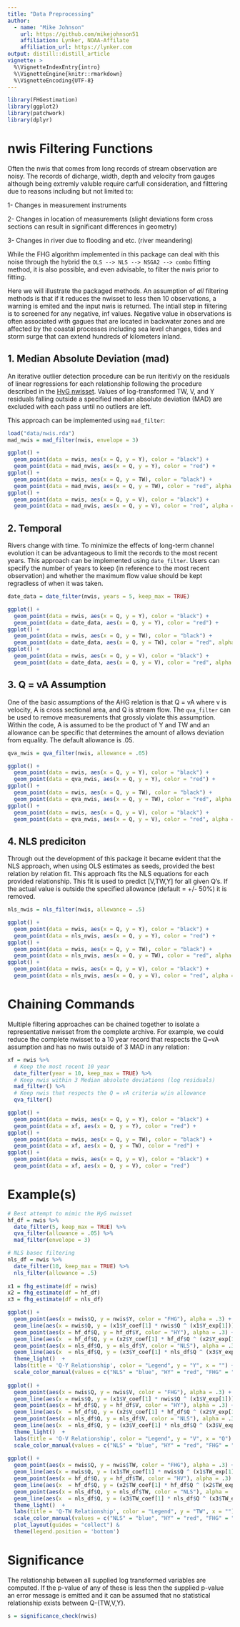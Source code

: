 ```yaml
---
title: "Data Preprocessing"
author:
  - name: "Mike Johnson"
    url: https://github.com/mikejohnson51
    affiliation: Lynker, NOAA-Affilate
    affiliation_url: https://lynker.com
output: distill::distill_article
vignette: >
  %\VignetteIndexEntry{intro}
  %\VignetteEngine{knitr::rmarkdown}
  %\VignetteEncoding{UTF-8}
---
```


```r
library(FHGestimation)
library(ggplot2)
library(patchwork)
library(dplyr)
```

# nwis Filtering Functions

Often the nwis that comes from long records of stream observation are noisy. The records of dicharge, width, depth and velocity from gauges although being extremly valuble require carfull consideration, and filttering due to reasons including but not limited to:

1- Changes in measurement instruments

2- Changes in location of measurements (slight deviations form cross sections can result in significant differences in geometry)

3- Changes in river due to flooding and etc. (river meandering)

While the FHG algorithm implemented in this package can deal with this noise through the hybrid the `OLS --> NLS --> NSGA2 --> combo` fitting method, it is also possible, and even advisable, to filter the nwis prior to fitting.

Here we will illustrate the packaged methods. An assumption of _all_ filtering methods is that if it reduces the nwisset to less then 10 observations, a warning is emited and the input nwis is returned. The intiall step in filtering is to screened for any negative, inf values. Negative value in observations is often associated with gagues that are located in backwater zones and are affected by the coastal processes including sea level changes, tides and storm surge that can extend hundreds of kilometers inland.

## 1. Median Absolute Deviation (mad)

An iterative outlier detection procedure can be run iteritivly on the residuals of linear regressions for each relationship following the procedure described in the [HyG nwisset](https://zenodo.org/record/7868764). Values of log-transformed TW, V, and Y residuals falling outside a specified median absolute deviation (MAD) are excluded with each pass until no outliers are left.

This approach can be implemented using `mad_filter`:

```r
load("data/nwis.rda")
mad_nwis = mad_filter(nwis, envelope = 3)
```

```r
ggplot() + 
  geom_point(data = nwis, aes(x = Q, y = Y), color = "black") + 
  geom_point(data = mad_nwis, aes(x = Q, y = Y), color = "red") + 
ggplot() + 
  geom_point(data = nwis, aes(x = Q, y = TW), color = "black") + 
  geom_point(data = mad_nwis, aes(x = Q, y = TW), color = "red", alpha = .5) + 
ggplot() + 
  geom_point(data = nwis, aes(x = Q, y = V), color = "black") + 
  geom_point(data = mad_nwis, aes(x = Q, y = V), color = "red", alpha = .5)

```

## 2. Temporal

Rivers change with time. To minimize the effects of long-term channel evolution it can be advantageous to limit the records to the most recent years. This approach can be implemented using `date_filter`. Users can specify the number of years to keep (in reference to the most recent observation) and whether the maximum flow value should be kept regradless of when it was taken.

```r
date_data = date_filter(nwis, years = 5, keep_max = TRUE)
```

```r
ggplot() + 
  geom_point(data = nwis, aes(x = Q, y = Y), color = "black") + 
  geom_point(data = date_data, aes(x = Q, y = Y), color = "red") + 
ggplot() + 
  geom_point(data = nwis, aes(x = Q, y = TW), color = "black") + 
  geom_point(data = date_data, aes(x = Q, y = TW), color = "red", alpha = .5) + 
ggplot() + 
  geom_point(data = nwis, aes(x = Q, y = V), color = "black") + 
  geom_point(data = date_data, aes(x = Q, y = V), color = "red", alpha = .5)

```

## 3. Q = vA Assumption

One of the basic assumptions of the AHG relation is that Q = vA where v is velocity, A is cross sectional area, and Q is stream flow. The `qva_filter` can be used to remove measurements that grossly violate this assumption. Within the code, A is assumed to be the product of Y and TW and an allowance can be specific that determines the amount of allows deviation from equality. The default allowance is .05.
 
```r
qva_nwis = qva_filter(nwis, allowance = .05)
```

```r
ggplot() + 
  geom_point(data = nwis, aes(x = Q, y = Y), color = "black") + 
  geom_point(data = qva_nwis, aes(x = Q, y = Y), color = "red") + 
ggplot() + 
  geom_point(data = nwis, aes(x = Q, y = TW), color = "black") + 
  geom_point(data = qva_nwis, aes(x = Q, y = TW), color = "red", alpha = .5) + 
ggplot() + 
  geom_point(data = nwis, aes(x = Q, y = V), color = "black") + 
  geom_point(data = qva_nwis, aes(x = Q, y = V), color = "red", alpha = .5)

```

## 4. NLS prediciton

Through out the development of this package it became evident that the NLS approach, when using OLS estimates as seeds, provided the best relation by relation fit. This approach fits the NLS equations for each provided relationship. This fit is used to predict [V,TW,Y] for all given Q's.  If the actual value is outside the specified allowance (default = +/- 50%) it is removed.

```r
nls_nwis = nls_filter(nwis, allowance = .5)
```

```r
ggplot() + 
  geom_point(data = nwis, aes(x = Q, y = Y), color = "black") + 
  geom_point(data = nls_nwis, aes(x = Q, y = Y), color = "red") + 
ggplot() + 
  geom_point(data = nwis, aes(x = Q, y = TW), color = "black") + 
  geom_point(data = nls_nwis, aes(x = Q, y = TW), color = "red", alpha = .5) + 
ggplot() + 
  geom_point(data = nwis, aes(x = Q, y = V), color = "black") + 
  geom_point(data = nls_nwis, aes(x = Q, y = V), color = "red", alpha = .5)

```

# Chaining Commands

Multiple filtering approaches can be chained together to isolate a representative nwisset from the complete archive. For example, we could reduce the complete nwisset to a 10 year record that respects the Q=vA assumption and has no nwis outside of 3 MAD in any relation:

```r
xf = nwis %>% 
  # Keep the most recent 10 year
  date_filter(year = 10, keep_max = TRUE) %>% 
  # Keep nwis within 3 Median absolute deviations (log residuals)
  mad_filter() %>% 
  # Keep nwis that respects the Q = vA criteria w/in allowance
  qva_filter()
```

```r
ggplot() + 
  geom_point(data = nwis, aes(x = Q, y = Y), color = "black") + 
  geom_point(data = xf, aes(x = Q, y = Y), color = "red") + 
ggplot() + 
  geom_point(data = nwis, aes(x = Q, y = TW), color = "black") + 
  geom_point(data = xf, aes(x = Q, y = TW), color = "red") + 
ggplot() + 
  geom_point(data = nwis, aes(x = Q, y = V), color = "black") + 
  geom_point(data = xf, aes(x = Q, y = V), color = "red")

```

# Example(s)

```r
# Best attempt to mimic the HyG nwisset
hf_df = nwis %>% 
  date_filter(5, keep_max = TRUE) %>% 
  qva_filter(allowance = .05) %>% 
  mad_filter(envelope = 3) 

# NLS basec filtering
nls_df = nwis %>% 
  date_filter(10, keep_max = TRUE) %>% 
  nls_filter(allowance = .5)
  
x1 = fhg_estimate(df = nwis)
x2 = fhg_estimate(df = hf_df)
x3 = fhg_estimate(df = nls_df)
```

```r

ggplot() + 
  geom_point(aes(x = nwis$Q, y = nwis$Y, color = "FHG"), alpha = .3) + 
  geom_line(aes(x = nwis$Q, y = (x1$Y_coef[1] * nwis$Q ^ (x1$Y_exp[1])), color = "FHG")) +
  geom_point(aes(x = hf_df$Q, y = hf_df$Y, color = "HY"), alpha = .3) + 
  geom_line(aes(x  = hf_df$Q, y = (x2$Y_coef[1] * hf_df$Q ^ (x2$Y_exp[1])), color = "HY")) +
  geom_point(aes(x = nls_df$Q, y = nls_df$Y, color = "NLS"), alpha = .3) + 
  geom_line(aes(x  = nls_df$Q, y = (x3$Y_coef[1] * nls_df$Q ^ (x3$Y_exp[1])), color = "NLS")) +
  theme_light()  + 
  labs(title = 'Q-Y Relationship', color = "Legend", y = "Y", x = "") +
  scale_color_manual(values = c("NLS" = "blue", "HY" = "red", "FHG" = "black")) + 
  
ggplot() + 
  geom_point(aes(x = nwis$Q, y = nwis$V, color = "FHG"), alpha = .3) + 
  geom_line(aes(x = nwis$Q, y = (x1$V_coef[1] * nwis$Q ^ (x1$V_exp[1])), color = "FHG")) +
  geom_point(aes(x = hf_df$Q, y = hf_df$V, color = "HY"), alpha = .3) + 
  geom_line(aes(x  = hf_df$Q, y = (x2$V_coef[1] * hf_df$Q ^ (x2$V_exp[1])), color = "HY")) +
  geom_point(aes(x = nls_df$Q, y = nls_df$V, color = "NLS"), alpha = .3) + 
  geom_line(aes(x  = nls_df$Q, y = (x3$V_coef[1] * nls_df$Q ^ (x3$V_exp[1])), color = "NLS")) +
  theme_light()  + 
  labs(title = 'Q-V Relationship', color = "Legend", y = "V", x = "Q") +
  scale_color_manual(values = c("NLS" = "blue", "HY" = "red", "FHG" = "black")) + 
  
ggplot() + 
  geom_point(aes(x = nwis$Q, y = nwis$TW, color = "FHG"), alpha = .3) + 
  geom_line(aes(x = nwis$Q, y = (x1$TW_coef[1] * nwis$Q ^ (x1$TW_exp[1])), color = "FHG")) +
  geom_point(aes(x = hf_df$Q, y = hf_df$TW, color = "HV"), alpha = .3) + 
  geom_line(aes(x  = hf_df$Q, y = (x2$TW_coef[1] * hf_df$Q ^ (x2$TW_exp[1])), color = "HY")) +
  geom_point(aes(x = nls_df$Q, y = nls_df$TW, color = "NLS"), alpha = .3) + 
  geom_line(aes(x  = nls_df$Q, y = (x3$TW_coef[1] * nls_df$Q ^ (x3$TW_exp[1])), color = "NLS")) +
  theme_light()  + 
  labs(title = 'Q-TW Relationship', color = "Legend", y = "TW", x = "") +
  scale_color_manual(values = c("NLS" = "blue", "HY" = "red", "FHG" = "black"))  + 
  plot_layout(guides = "collect") & 
  theme(legend.position = 'bottom')
```

# Significance

The relationship between all supplied log transformed variables are computed.  If the p-value of any of these is less then the supplied p-value an error message is emitted and it can be assumed that no statistical relationship exists between Q-{TW,V,Y}.

```r
s = significance_check(nwis)
```

